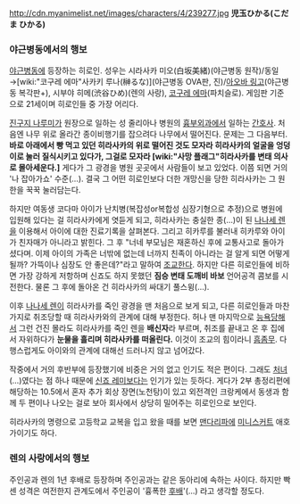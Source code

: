 http://cdn.myanimelist.net/images/characters/4/239277.jpg
'''児玉ひかる(こだま ひかる)'''

=== 야근병동에서의 행보 ===
[[야근병동]]에 등장하는 히로인. 성우는 시라사카 미오(白坂美緒)(야근병동 원작)/동일→[wiki:"코구레 에마"사카키 루나(榊るな)](야근병동 OVA판, 진)/[[아오바 링고]](야근병동 복각판+), 시부야 히메(渋谷ひめ)(렌의 사랑), [[코구레 에마]](파치슬로). 게임판 기준으로 21세이며 히로인들 중 가장 어리다.

[[진구지 나루미]]가 원장으로 일하는 성 줄리아나 병원의 [[흉부외과]]에서 일하는 [[간호사]]. 처음엔 나무 위로 올라간 종이비행기를 잡으려다 나무에서 떨어진다. 문제는 그 다음부터. '''바로 아래에서 빵 먹고 있던 히라사카의 위로 떨어진 것도 모자라 히라사카의 얼굴을 엉덩이로 눌러 질식시키고 있다가, 그걸로 모자라 [wiki:"사망 플래그"히라사카를 변태 의사로 몰아세운다.]''' 게다가 그 광경을 병원 곳곳에서 사람들이 보고 있었다. 이쯤 되면 거의 '나 잡아가쇼' 수준(…). 결국 그 어떤 히로인보다 더한 개망신을 당한 히라사카는 그 원한을 꾹꾹 눌러담는다.

하지만 여동생 코다마 아이가 난치병(복잡성or복합성 심장기형으로 추정)으로 병원에 입원해 있다는 걸 히라사카에게 엿듣게 되고, 히라사카는 충실한 종(…)이 된 [[나나세 렌]]을 이용해서 아이에 대한 진료기록을 살펴본다. 그리고 히카루를 불러내 히카루와 아이가 친자매가 아니라고 밝힌다. 그 후 "너네 부모님은 재혼하신 후에 교통사고로 돌아가셨다며. 이제 아이의 가족은 너밖에 없는데 너까지 친족이 아니라는 걸 알게 되면 어떻게 될까? 가뜩이나 심장도 안 좋은데?"라고 말하여 [[조교]]한다. 하지만 다른 히로인들에 비하면 가장 강하게 저항하며 신죠도 하지 못했던 '''짐승 변태 도깨비 바보''' 언어공격 콤보를 시전한다. 물론 그 후에 돌아온 건 히라사카의 싸대기 풀스윙(…).

이후 [[나나세 렌]]이 히라사카를 죽인 광경을 맨 처음으로 보게 되고, 다른 히로인들과 마찬가지로 취조당할 때 히라사카와의 관계에 대해 부정한다. 허나 맨 마지막으로 [[능욕]]당해서 그런 건진 몰라도 히라사카를 죽인 렌을 '''배신자'''라 부르며, 취조를 끝내고 온 후 집에서 자위하다가 '''눈물을 흘리며 히라사카를 떠올린다.''' 이것이 조교의 힘이라니 [[흠좀무]]. 다행스럽게도 아이와의 관계에 대해선 드러나지 않고 넘어갔다.

작중에서 거의 후반부에 등장했기에 비중은 거의 없고 인기도 적은 편이다. 그래도 [[처녀]](…)였다는 점 하나 때문에 [[신죠 레미]]보다는 인기가 있는 듯하다. 게다가 2부 총정리편에 해당하는 10.5에서 혼자 추가 회상 장면(노천탕)이 있고 외전격인 크랑케에서 동생과 함께 두 편이나 나오는 걸로 보아 회사에서 상당히 밀어주는 히로인으로 보인다.

히라사카의 명령으로 고등학교 교복을 입고 왔을 때를 보면 [[맨다리]]파에 [[미니스커트]] 애호가이기도 하다.

=== 렌의 사랑에서의 행보 ===
주인공과 렌의 1년 후배로 등장하며 주인공과는 같은 동아리에 속하는 사이다. 하지만 빡센 성격은 여전한지 관계도에서 주인공이 '흉폭한 [[후배]]'(...) 라고 생각할 정도다.
